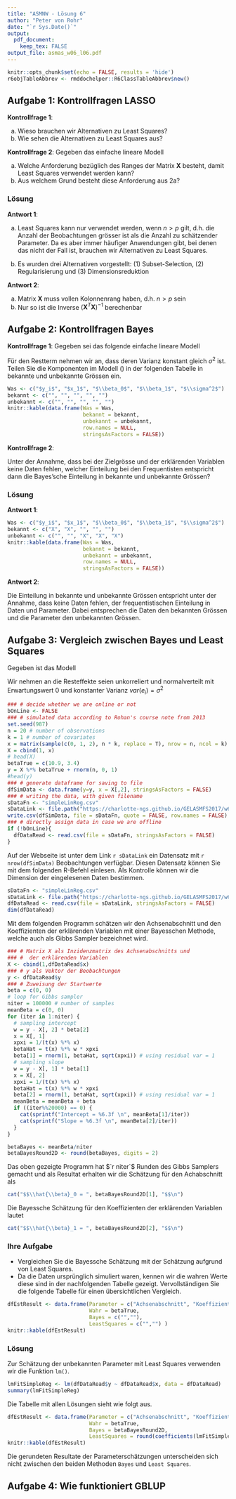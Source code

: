 ```yaml
---
title: "ASMNW - Lösung 6"
author: "Peter von Rohr"
date: "`r Sys.Date()`"
output: 
  pdf_document:
    keep_tex: FALSE
output_file: asmas_w06_l06.pdf
---
```


```r
knitr::opts_chunk$set(echo = FALSE, results = 'hide')
r6objTableAbbrev <- rmddochelper::R6ClassTableAbbrev$new()
```



## Aufgabe 1: Kontrollfragen LASSO

__Kontrollfrage 1__: 

a. Wieso brauchen wir Alternativen zu Least Squares?
b. Wie sehen die Alternativen zu Least Squares aus?


__Kontrollfrage 2__: Gegeben das einfache lineare Modell 

\begin{equation}
y = Xb + e
\label{eq:SimpleLinModel}
\end{equation}

a. Welche Anforderung bezüglich des Ranges der Matrix $\mathbf{X}$ besteht, damit Least Squares verwendet werden kann? 
b. Aus welchem Grund besteht diese Anforderung aus 2a?


### Lösung

__Antwort 1__:

a. Least Squares kann nur verwendet werden, wenn $n > p$ gilt, d.h. die Anzahl der Beobachtungen grösser ist als die Anzahl zu schätzender Parameter. Da es aber immer häufiger Anwendungen gibt, bei denen das nicht der Fall ist, brauchen wir Alternativen zu Least Squares. 

b. Es wurden drei Alternativen vorgestellt: (1) Subset-Selection, (2) Regularisierung und (3) Dimensionsreduktion


__Antwort 2__: 

a. Matrix $\mathbf{X}$ muss vollen Kolonnenrang haben, d.h. $n > p$ sein
b. Nur so ist die Inverse $(\mathbf{X}^T\mathbf{X})^{-1}$ berechenbar


## Aufgabe 2: Kontrollfragen Bayes

__Kontrollfrage 1__: Gegeben sei das folgende einfache lineare Modell

\begin{equation}
y_i = \beta_0 + \beta_1 x_{i1} + \epsilon_i
\label{eq:BayLinMod}
\end{equation}

\begin{tabular}{lll}
wobei  &  &  \\
       &  $y_i$          &  die $i$-te Beobachtung einer Zielgrösse ist  \\
       &  $\beta_0$      & für den Achsenabschnitt steht  \\
       &  $x_1$          &  eine erklärende Variable ist und  \\ 
       &  $\epsilon_i$   &  für den Restterm steht 
\end{tabular}

Für den Restterm nehmen wir an, dass deren Varianz konstant gleich $\sigma^2$ ist. Teilen Sie die Komponenten im Modell (\ref{eq:BayLinMod}) in der folgenden Tabelle in bekannte und unbekannte Grössen ein.


```r
Was <- c("$y_i$", "$x_1$", "$\\beta_0$", "$\\beta_1$", "$\\sigma^2$")
bekannt <- c("", "", "", "", "")
unbekannt <- c("", "", "", "", "")
knitr::kable(data.frame(Was = Was,
                        bekannt = bekannt,
                        unbekannt = unbekannt, 
                        row.names = NULL,
                        stringsAsFactors = FALSE))
```

__Kontrollfrage 2__:

Unter der Annahme, dass bei der Zielgrösse und der erklärenden Variablen keine Daten fehlen, welcher Einteilung bei den Frequentisten entspricht dann die Bayes'sche Einteilung in bekannte und unbekannte Grössen?



### Lösung

__Antwort 1__:

```r
Was <- c("$y_i$", "$x_1$", "$\\beta_0$", "$\\beta_1$", "$\\sigma^2$")
bekannt <- c("X", "X", "", "", "")
unbekannt <- c("", "", "X", "X", "X")
knitr::kable(data.frame(Was = Was,
                        bekannt = bekannt,
                        unbekannt = unbekannt, 
                        row.names = NULL,
                        stringsAsFactors = FALSE))
```

__Antwort 2__:

Die Einteilung in bekannte und unbekannte Grössen entspricht unter der Annahme, dass keine Daten fehlen, der frequentistischen Einteilung in Daten und Parameter. Dabei entsprechen die Daten den bekannten Grössen und die Parameter den unbekannten Grössen.

## Aufgabe 3: Vergleich zwischen Bayes und Least Squares
Gegeben ist das Modell 

\begin{equation}
y_i = \beta_0 + \beta_1 * x_{i} + \epsilon_i
\label{eq:SimpleLinRegModel}
\end{equation}

\begin{tabular}{lll}
wobei  &  &\\
       & $y_i$         &  Zielgrösse der Beobachtung $i$\\
       & $\beta_0$     &  Achsenabschnitt\\
       & $x_i$         &  erklärende Variable der Beobachtung $i$\\
       & $\beta_1$     &  fixer Parameter der erklärenden Variable $x$\\
       & $\epsilon_i$  &  zufälliger Resteffekt der Beobachtung $i$
\end{tabular}

Wir nehmen an die Resteffekte seien unkorreliert und normalverteilt mit Erwartungswert $0$ und konstanter Varianz $var(e_i) = \sigma^2$

```r
### # decide whether we are online or not
bOnLine <- FALSE
### # simulated data according to Rohan's course note from 2013
set.seed(987)
n = 20 # number of observations
k = 1 # number of covariates
x = matrix(sample(c(0, 1, 2), n * k, replace = T), nrow = n, ncol = k)
X = cbind(1, x)
# head(X)
betaTrue = c(10.9, 3.4)
y = X %*% betaTrue + rnorm(n, 0, 1)
#head(y)
### # generate dataframe for saving to file
dfSimData <- data.frame(y=y, x = X[,2], stringsAsFactors = FALSE)
### # writing the data, with given filename
sDataFn <- "simpleLinReg.csv"
sDataLink <- file.path("https://charlotte-ngs.github.io/GELASMFS2017/w6", sDataFn)
write.csv(dfSimData, file = sDataFn, quote = FALSE, row.names = FALSE)
### # directly assign data in case we are offline
if (!bOnLine){
  dfDataRead <- read.csv(file = sDataFn, stringsAsFactors = FALSE)
}
```

Auf der Webseite ist unter dem Link `r sDataLink` ein Datensatz mit `r nrow(dfSimData)` Beobachtungen verfügbar. Diesen Datensatz können Sie mit dem folgenden R-Befehl einlesen. Als Kontrolle können wir die Dimension der eingelesenen Daten bestimmen.

```r
sDataFn <- "simpleLinReg.csv"
sDataLink <- file.path("https://charlotte-ngs.github.io/GELASMFS2017/w6", sDataFn)
dfDataRead <- read.csv(file = sDataLink, stringsAsFactors = FALSE)
dim(dfDataRead)
```

Mit dem folgenden Programm schätzen wir den Achsenabschnitt und den Koeffizienten der erklärenden Variablen mit einer Bayesschen Methode, welche auch als Gibbs Sampler bezeichnet wird.

```r
### # Matrix X als Inzidenzmatrix des Achsenabschnitts und 
### #  der erklärenden Variablen
X <- cbind(1,dfDataRead$x)
### # y als Vektor der Beobachtungen
y <- dfDataRead$y
### # Zuweisung der Startwerte 
beta = c(0, 0) 
# loop for Gibbs sampler
niter = 100000 # number of samples
meanBeta = c(0, 0)
for (iter in 1:niter) {
  # sampling intercept
  w = y - X[, 2] * beta[2]
  x = X[, 1]
  xpxi = 1/(t(x) %*% x)
  betaHat = t(x) %*% w * xpxi
  beta[1] = rnorm(1, betaHat, sqrt(xpxi)) # using residual var = 1
  # sampling slope
  w = y - X[, 1] * beta[1]
  x = X[, 2]
  xpxi = 1/(t(x) %*% x)
  betaHat = t(x) %*% w * xpxi
  beta[2] = rnorm(1, betaHat, sqrt(xpxi)) # using residual var = 1
  meanBeta = meanBeta + beta
  if ((iter%%20000) == 0) {
    cat(sprintf("Intercept = %6.3f \n", meanBeta[1]/iter))
    cat(sprintf("Slope = %6.3f \n", meanBeta[2]/iter))
  }
}
```

```r
betaBayes <- meanBeta/niter
betaBayesRound2D <- round(betaBayes, digits = 2)
```


Das oben gezeigte Programm hat $`r niter`$ Runden des Gibbs Samplers gemacht und als Resultat erhalten wir die Schätzung für den Achabschnitt als 

```r
cat("$$\\hat{\\beta}_0 = ", betaBayesRound2D[1], "$$\n")
```

Die Bayessche Schätzung für den Koeffizienten der erklärenden Variablen lautet

```r
cat("$$\\hat{\\beta}_1 = ", betaBayesRound2D[2], "$$\n")
```

### Ihre Aufgabe
- Vergleichen Sie die Bayessche Schätzung mit der Schätzung aufgrund von Least Squares. 
- Da die Daten ursprünglich simuliert waren, kennen wir die wahren Werte diese sind in der nachfolgenden Tabelle gezeigt. Vervollständigen Sie die folgende Tabelle für einen übersichtlichen Vergleich.

```r
dfEstResult <- data.frame(Parameter = c("Achsenabschnitt", "Koeffizient"), 
                          Wahr = betaTrue, 
                          Bayes = c("",""),
                          LeastSquares = c("","") )
knitr::kable(dfEstResult)
```



### Lösung
Zur Schätzung der unbekannten Parameter mit Least Squares verwenden wir die Funktion `lm()`.

```r
lmFitSimpleReg <- lm(dfDataRead$y ~ dfDataRead$x, data = dfDataRead)
summary(lmFitSimpleReg)
```

Die Tabelle mit allen Lösungen sieht wie folgt aus. 

```r
dfEstResult <- data.frame(Parameter = c("Achsenabschnitt", "Koeffizient"), 
                          Wahr = betaTrue, 
                          Bayes = betaBayesRound2D,
                          LeastSquares = round(coefficients(lmFitSimpleReg), digits = 2) )
knitr::kable(dfEstResult)
```

Die gerundeten Resultate der Parameterschätzungen unterscheiden sich nicht zwischen den beiden Methoden `Bayes` und `Least Squares`. 


## Aufgabe 4: Wie funktioniert GBLUP
